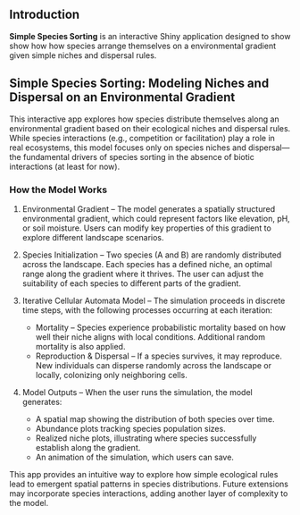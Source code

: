 ## Introduction
**Simple Species Sorting** is an interactive Shiny application designed to show show how how species arrange themselves on a environmental gradient given simple niches and dispersal rules.

## Simple Species Sorting: Modeling Niches and Dispersal on an Environmental Gradient

This interactive app explores how species distribute themselves along an environmental gradient based on their ecological niches and dispersal rules. While species interactions (e.g., competition or facilitation) play a role in real ecosystems, this model focuses only on species niches and dispersal—the fundamental drivers of species sorting in the absence of biotic interactions (at least for now).

### How the Model Works

1.	Environmental Gradient – The model generates a spatially structured environmental gradient, which could represent factors like elevation, pH, or soil moisture. Users can modify key properties of this gradient to explore different landscape scenarios.
	
2.	Species Initialization – Two species (A and B) are randomly distributed across the landscape. Each species has a defined niche, an optimal range along the gradient where it thrives. The user can adjust the suitability of each species to different parts of the gradient.
	
3.	Iterative Cellular Automata Model – The simulation proceeds in discrete time steps, with the following processes occurring at each iteration:
	+	Mortality – Species experience probabilistic mortality based on how well their niche aligns with local conditions. Additional random mortality is also applied.
	+	Reproduction & Dispersal – If a species survives, it may reproduce. New individuals can disperse randomly across the landscape or locally, colonizing only neighboring cells.
4.	Model Outputs – When the user runs the simulation, the model generates:
	+	A spatial map showing the distribution of both species over time.
	+	Abundance plots tracking species population sizes.
	+	Realized niche plots, illustrating where species successfully establish along the gradient.
	+	An animation of the simulation, which users can save.

This app provides an intuitive way to explore how simple ecological rules lead to emergent spatial patterns in species distributions. Future extensions may incorporate species interactions, adding another layer of complexity to the model.
